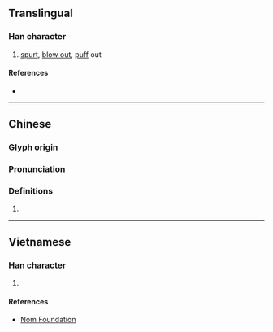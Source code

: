 {{character info/new}}
==Translingual==

===Han character===
{{Han char|rn=76|rad=欠|as=12|sn=16|four=07882|canj=JCNO|ids=⿰賁欠}}

# [[spurt]], [[blow out]], [[puff]] out

====References====
* {{Han ref|kx=0572.130|dkj=16218|hdz=32151.030|uh=6B55|ud=27477|bh=E9DE|bd=59870}}

----

==Chinese==
{{zh-forms}}

===Glyph origin===
{{Han etym}}

===Pronunciation===
{{zh-pron
|m=pēn
|c=pan3,fan5,pan1
|mc=y
|oc=y
|ma=
|cat=v
}}

===Definitions===
{{zh-hanzi}}

# {{rfdef|lang=zh}}

----

==Vietnamese==

===Han character===
{{vi-readings|rs=欠12| hanviet = phún}}

# {{defn|lang=vi|sort=欠12}}

====References====
*[http://nomfoundation.org/common/nom_details.php?codepoint=6b55 Nom Foundation]